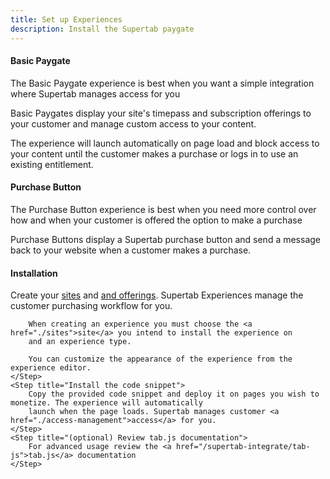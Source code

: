 ```yaml
---
title: Set up Experiences
description: Install the Supertab paygate
---
```


#### Basic Paygate

<Tip>The Basic Paygate experience is best when you want a simple integration where Supertab manages access for you</Tip>

Basic Paygates display your site's timepass and subscription offerings to your customer and manage custom access to your content.

The experience will launch automatically on page load and block access to your content until the customer makes a purchase
or logs in to use an existing entitlement.

#### Purchase Button

<Tip>The Purchase Button experience is best when you need more control over how and when your customer is offered the option
    to make a purchase</Tip>

Purchase Buttons display a Supertab purchase button and send a message back to your website when a customer makes a purchase.

#### Installation

<Steps>
    <Step title="Configure your account">
        Create your <a href="./sites">sites</a> and <a href="./products-offerings-pricing">and offerings</a>.
    </Step>
    <Step title="Set up your first experience">
        Supertab Experiences manage the customer purchasing workflow for you.

        When creating an experience you must choose the <a href="./sites">site</a> you intend to install the experience on
        and an experience type.

        You can customize the appearance of the experience from the experience editor.
    </Step>
    <Step title="Install the code snippet">
        Copy the provided code snippet and deploy it on pages you wish to monetize. The experience will automatically
        launch when the page loads. Supertab manages customer <a href="./access-management">access</a> for you.
    </Step>
    <Step title="(optional) Review tab.js documentation">
        For advanced usage review the <a href="/supertab-integrate/tab-js">tab.js</a> documentation
    </Step>
</Steps>